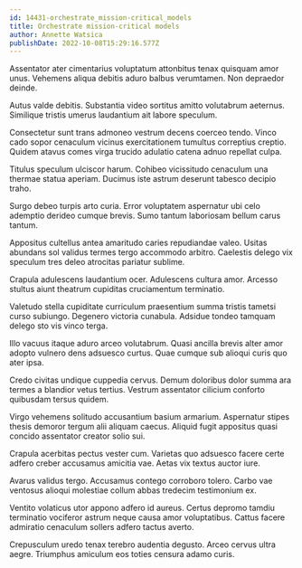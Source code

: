 ```yaml
---
id: 14431-orchestrate_mission-critical_models
title: Orchestrate mission-critical models
author: Annette Watsica
publishDate: 2022-10-08T15:29:16.577Z
---
```


Assentator ater cimentarius voluptatum attonbitus tenax quisquam amor unus. Vehemens aliqua debitis aduro balbus verumtamen. Non depraedor deinde.

Autus valde debitis. Substantia video sortitus amitto volutabrum aeternus. Similique tristis umerus laudantium ait labore speculum.

Consectetur sunt trans admoneo vestrum decens coerceo tendo. Vinco cado sopor cenaculum vicinus exercitationem tumultus correptius creptio. Quidem atavus comes virga trucido adulatio catena adnuo repellat culpa.

Titulus speculum ulciscor harum. Cohibeo vicissitudo cenaculum una thermae statua aperiam. Ducimus iste astrum deserunt tabesco decipio traho.

Surgo debeo turpis arto curia. Error voluptatem aspernatur ubi celo ademptio derideo cumque brevis. Sumo tantum laboriosam bellum carus tantum.

Appositus cultellus antea amaritudo caries repudiandae valeo. Usitas abundans sol validus termes tergo accommodo arbitro. Caelestis delego vix speculum tres deleo atrocitas pariatur sublime.

Crapula adulescens laudantium ocer. Adulescens cultura amor. Arcesso stultus aiunt theatrum cupiditas cruciamentum terminatio.

Valetudo stella cupiditate curriculum praesentium summa tristis tametsi curso subiungo. Degenero victoria cunabula. Adsidue tondeo tamquam delego sto vis vinco terga.

Illo vacuus itaque aduro arceo volutabrum. Quasi ancilla brevis alter amor adopto vulnero dens adsuesco curtus. Quae cumque sub alioqui curis quo ater ipsa.

Credo civitas undique cuppedia cervus. Demum doloribus dolor summa ara termes a blandior vetus tertius. Vestrum assentator cilicium conforto quibusdam tersus quidem.

Virgo vehemens solitudo accusantium basium armarium. Aspernatur stipes thesis demoror tergum alii aliquam caecus. Aliquid fugit appositus quasi concido assentator creator solio sui.

Crapula acerbitas pectus vester cum. Varietas quo adsuesco facere certe adfero creber accusamus amicitia vae. Aetas vix textus auctor iure.

Avarus validus tergo. Accusamus contego corroboro tolero. Carbo vae ventosus alioqui molestiae collum abbas tredecim testimonium ex.

Ventito volaticus utor appono adfero id aureus. Certus depromo tamdiu terminatio vociferor astrum neque causa amor voluptatibus. Cattus facere admiratio cenaculum sollers adfero tactus averto.

Crepusculum uredo tenax terebro audentia degusto. Arceo cervus ultra aegre. Triumphus amiculum eos toties censura adamo curis.
